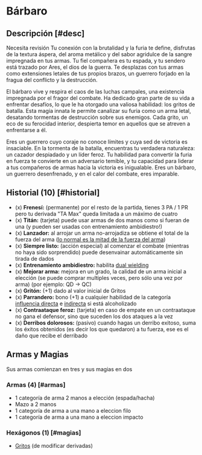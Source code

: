 

# Bárbaro

<Bleed>
  <Screenshot src={barbPic} alt="placeholder" full />
</Bleed>

## Descripción [#desc]

<Callout type="warning" emoji="🔎">
  Necesita revisión
</Callout>
Tu conexión con la brutalidad y la furia te define, disfrutas de la textura áspera,
del aroma metálico y del sabor agridulce de la sangre impregnada en tus armas. Tu
fiel compañera es tu espada, y tu sendero está trazado por Ares, el dios de la guerra.
Te desplazas con tus armas como extensiones letales de tus propios brazos, un guerrero
forjado en la fragua del conflicto y la destrucción.

El bárbaro vive y respira el caos de las luchas campales, una existencia impregnada
por el fragor del combate. Ha dedicado gran parte de su vida a enfrentar desafíos,
lo que le ha otorgado una valiosa habilidad: los gritos de batalla. Esta magia innata
le permite canalizar su furia como un arma letal, desatando tormentas de destrucción
sobre sus enemigos. Cada grito, un eco de su ferocidad interior, despierta temor
en aquellos que se atreven a enfrentarse a él.

Eres un guerrero cuyo coraje no conoce límites y cuya sed de victoria es insaciable.
En la tormenta de la batalla, encuentras tu verdadera naturaleza: un cazador despiadado
y un líder feroz. Tu habilidad para convertir la furia en fuerza te convierte en
un adversario temible, y tu capacidad para liderar a tus compañeros de armas hacia
la victoria es inigualable. Eres un bárbaro, un guerrero desenfrenado, y en el calor
del combate, eres imparable.

## Historial (10) [#historial]

- (x) **Frenesí:** (permanente) por el resto de la partida, tienes 3 PA / 1 PR pero tu derivada "TA Max" queda limitada a un máximo de cuatro
- (x) **Titán:** (tarjeta) puede usar armas de dos manos como si fueran de una (y pueden ser usadas con entrenamiento ambidiestro!)
- (x) **Lanzador:** al arrojar un arma no-arrojadiza se obtiene el total de la fuerza del arma ([lo normal es la mitad de la fuerza del arma](/docs/ruling-combat/04#4-7))
- (x) **Siempre listo:** (acción especial) al comenzar el combate (mientras no haya sido sorprendido) puede desenvainar automáticamente sin tirada de dados
- (x) **Entrenamiento ambidiestro:** habilita [dual wielding](/docs/ruling-combat/04#4-5)
- (x) **Mejorar arma:** <Pill type="u"/> mejora en un grado, la calidad de un arma inicial a elección (se puede comprar multiples veces, pero sólo una vez por arma) (por ejemplo: QD -> QC)
- (x) **Gritón:** (+1) dado al valor inicial de Gritos
- (x) **Parrandero:** bono (+1) a cualquier habilidad de la categoría [influencia directa](/docs/list-skills/individual#cat-influ-directa) e [indirecta](/docs/list-skills/individual#cat-influ-sutil) si está alcoholizado
- (x) **Contraataque feroz:** (tarjeta) en caso de empate en un contraataque no gana el defensor, sino que suceden los dos ataques a la vez
- (x) **Derribos dolorosos:** (pasivo) cuando hagas un derribo exitoso, suma los éxitos obtenidos (es decir los que quedaron) a tu fuerza, ese es el daño que recibe el derribado

## Armas y Magias

Sus armas comienzan en tres y sus magias en dos

### Armas (4) [#armas]

- 1 categoría de arma 2 manos a elección (espada/hacha)
- Mazo a 2 manos
- 1 categoría de arma a una mano a eleccion filo
- 1 categoría de arma a una mano a eleccion impacto

### Hexágonos (1) [#magias]

- [Gritos](/docs/list-hexagons/e28) (de modificar derivadas)
